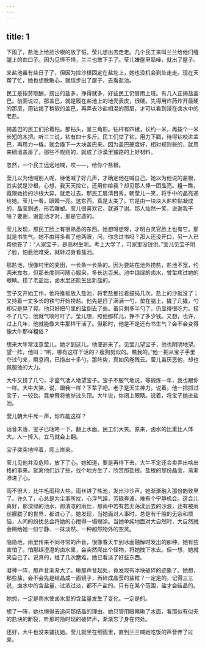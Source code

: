 ```yaml
---
---
---
```

title: 1
---



下雨了，盐池上给捡沙根的放了假。莹儿想出去走走。几个民工来叫兰兰给他们缝腿上的血口子。因为见怪不怪，兰兰也敢下手了。莹儿嫌屋里聒噪，就出了屋子。

来盐池虽有些日子了，但因为捡沙根固定在盐坨上，她也没机会到处走走。现在天帮了忙，她也想散散心，就信步出了屋子，去看盐池。

民工是按劳取酬，捞出的盐多，挣得就多，好些民工仍冒雨上班。有几人正揭盐盖巴。前面说过，那盖巴，就是履在盐池上的地壳表皮，很硬。先得用炸药炸开最硬的那层，用钻揭了稍软的盖巴，再弄去沙盐相混的那层，才可以看到浸在卤水中的老盐。

揭盖巴的民工们抡着钻。那钻头，呈三角形。钻杆有四棱，长约一米，再按个一米长短的木把。听三三说，钻有四十多斤。民工们举了钻，用力下戳，待得钻咬进盖巴，再用力一橇，就会撬下一大块盖巴来。因为盖巴硬度好，相对规则些的，就用来砌墙盖房了。那些不规则的，就成了沙漠里铺路的上好材料。

忽然，一个民工远远地喊，哎——，给你个盐根。

莹儿以为他喊别人呢，待他喊了好几声，才确定他在喊自己。她以为他说的盐根，其实就是沙根，心想，我天天捡它，还用你给我？却见那人捧一团晶亮。粗一瞧，竟跟她捡的沙根大异，就走过去。那民工眉清目秀，朝莹儿一笑，将手中的晶亮递给她。莹儿一看，眼睛一亮。这东西，真是太美了。它是由一块块大盐粒黏凝成的，晶莹剔透，形若雕塑。莹儿很喜欢它，就道了谢。那人灿然一笑，说谢我干啥？要谢，谢盐池才对，那是它造的。

莹儿发现，那民工脸上有很熟悉的东西。她想呀想呀，才明白灵官脸上也有它。那就是书生气。她不由得多看了他两眼，问，你念过书吗？那人还没开口，另一人已帮他答了：“人家宝子，是高材生呢。考上大学了，可家里没钱供。”莹儿见宝子阴了脸，怕惹他难受，就转过身看盐池。

那盐池，很像村里的麦田，一长条一长条的。因为要站在池外捞盐，盐池不宽，约两米左右，但那长度则可随心掘采，多长达百米。池中绿绿的卤水，曾蜇疼过她的眼睛。捞了老盐后，卤水里还能生出新盐的。

宝子又开始工作，他将推板放入盐池，将老盐推拉着鼓捣几次，盐上的沙就没了；又持着一丈多长的铁勺开始捞盐。他先是舀了满满一勺，垫在腿上，撬了几撬，勺却只是晃了晃。他只好把勺里的盐倒去了些。虽只剩多半勺了，仍显得很吃力。捞不了几勺，他就气喘吁吁了。莹儿想，照他那样儿，挣不了多少钱。又想，也许，过上几年，他就能像大牛那样干活了。但那时，他是不是还有书生气？会不会变得像大牛那样粗俗？

想来大牛常注意莹儿。她才到这儿，他便追来了。见莹儿望宝子，他也阴阴地望。望一阵，他叫：“哟，哪有这样干活的？瘦狗努似的。瞧我的。”他一把从宝子手里夺过勺来，瞬息间，已捞出十多勺。那阵势，真如风卷残云。莹儿虽厌恶他，却也佩服他的大力。

大牛又捞了几勺，才盛气凌人地望宝子。宝子不服气地说，等锻炼一年，我也跟你一样。大牛大笑，说，跟我一样？下辈子吧。老子是天生神力。说着，他一把抓过宝子，一较劲，竟单臂将他举过头顶。大牛说，你闭上眼睛。说着，将宝子抛进盐池。

莹儿朝大牛斥一声，你咋能这样？

话音未落，宝子已咕咚一下，翻上水面。民工们大笑。原来，卤水的比重比人体大。人一掉入，立马就会上翻。

宝子突突地啐着，爬上岸来。

莹儿见他并没危险，放下了心。她知道，要是再待下去，大牛不定还会卖弄出啥出格的事来。就离他们远了些，找个地方坐了，欣赏那盐根。盐根的那份晶莹，渐渐渗进了心。

雨不很大，比牛毛雨稍大些。雨丝进了盐池，发出沙沙声。她渐渐融入那份韵致里了。许久了，心总是为尘事所扰，心浮气躁，劳碌奔波，难有个宁静机会。这会儿真好，那深绿的池水，那清凉的雨丝，那雨中若有若无荡漾远去的沙浪，还有被雨丝朦胧了的世界，都进心了。她发现，当她面对人事时，总是有千般的无奈和烦恼，人间的纷扰总会将她的心搅得一塌糊涂。当她单纯地面对大自然时，大自然就会赐给她一份宁静、一抹淡然、一种超然物外的空灵。

隐隐地，雨里传来不同寻常的声音，很像春天乍到冰面融解时发出的那种。她有些害怕了。怕那绿澄澄的卤水里，会突然爬出个怪物，将她拽下水去。但一想，她就笑自己了。说真的，经了几次磨难，她已看淡了好些东西。

凝神一阵，那声音渐渐大了。瞅那声音起处，竟发现有冰块破碎的迹象了。她想，那些盐，会不会先是结晶成一面镜子，再碎成晶莹的盐粒？一定是的。记得三三说，卤水中的含盐量，过浓过淡，都不产盐的。只有在某个范围，盐才会结晶的。

她想，一定是雨水使卤水里的含盐量发生了变化。一定是的。

想了一阵，她也懒得去追问那结晶的理由。她只管用眼睛瞅了水面，看那似有似无的盐块的断裂，听那时隐时现的破碎声，渐渐忘了身在何处。

还好，大牛也没来骚扰她。莹儿就坐在细雨里，直到兰兰喊她吃饭的声音传了过来。